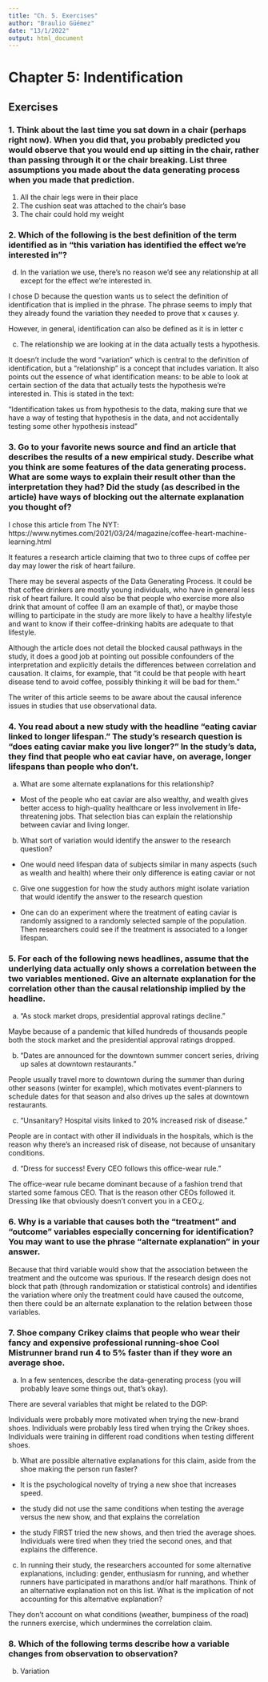 ```yaml
---
title: "Ch. 5. Exercises"
author: "Braulio Güémez"
date: "13/1/2022"
output: html_document
---
```


# Chapter 5: Indentification
## Exercises


### 1. Think about the last time you sat down in a chair (perhaps right now). When you did that, you probably predicted you would observe that you would end up sitting in the chair, rather than passing through it or the chair breaking. List three assumptions you made about the data generating process when you made that prediction.

1) All the chair legs were in their place
2) The cushion seat was attached to the chair's base 
3) The chair could hold my weight

### 2.	Which of the following is the best definition of the term identified as in “this variation has identified the effect we’re interested in”?


d.	In the variation we use, there’s no reason we’d see any relationship at all except for the effect we’re interested in.

I chose D because the question wants us to select the definition of identification that is implied in the phrase. The phrase seems to imply that they already found the variation they needed to prove that x causes y. 

However, in general, identification can also be defined as it is in letter c

c.	The relationship we are looking at in the data actually tests a hypothesis.

It doesn't include the word "variation" which is central to the definition of identification, but a "relationship" is a concept that includes variation. It also points out the essence of what identification means: to be able to look at certain section of the data that actually tests the hypothesis we're interested in. This is stated in the text:

"Identification takes us from hypothesis to the data, making sure that we have a way of testing that hypothesis in the data, and not accidentally testing some other hypothesis instead"



### 3.	Go to your favorite news source and find an article that describes the results of a new empirical study. Describe what you think are some features of the data generating process. What are some ways to explain their result other than the interpretation they had? Did the study (as described in the article) have ways of blocking out the alternate explanation you thought of?


I chose this article from The NYT:
https://www.nytimes.com/2021/03/24/magazine/coffee-heart-machine-learning.html

It features a research article claiming that two to three cups of coffee per day may lower the risk of heart failure.

There may be several aspects of the Data Generating Process. It could be that coffee drinkers are mostly young individuals, who have in general less risk of heart failure. It could also be that people who exercise more also drink that amount of coffee (I am an example of that), or maybe those willing to participate in the study are more likely to have a healthy lifestyle and want to know if their coffee-drinking habits are adequate to that lifestyle. 

Although the article does not detail the blocked causal pathways in the study, it does a good job at pointing out possible confounders of the interpretation and explicitly details the differences between correlation and causation. It claims, for example, that "it could be that people with heart disease tend to avoid coffee, possibly thinking it will be bad for them." 

The writer of this article seems to be aware about the causal inference issues in studies that use observational data. 

### 4.	You read about a new study with the headline “eating caviar linked to longer lifespan.” The study’s research question is “does eating caviar make you live longer?” In the study’s data, they find that people who eat caviar have, on average, longer lifespans than people who don’t. 

a.	What are some alternate explanations for this relationship? 

- Most of the people who eat caviar are also wealthy, and wealth gives better access to high-quality healthcare or less involvement in life-threatening jobs. That selection bias can explain the relationship between caviar and living longer.


b.	What sort of variation would identify the answer to the research question? 

- One would need lifespan data of subjects similar in many aspects (such as wealth and health) where their only difference is eating caviar or not   

c.	Give one suggestion for how the study authors might isolate variation that would identify the answer to the research question

- One can do an experiment where the treatment of eating caviar is randomly assigned to a randomly selected sample of the population. Then researchers could see if the treatment is associated to a longer lifespan.


### 5. For each of the following news headlines, assume that the underlying data actually only shows a correlation between the two variables mentioned. Give an alternate explanation for the correlation other than the causal relationship implied by the headline. 

a.	“As stock market drops, presidential approval ratings decline.”

Maybe because of a pandemic that killed hundreds of thousands people both the stock market and the presidential approval ratings dropped.

b.	“Dates are announced for the downtown summer concert series, driving up sales at downtown restaurants.” 

People usually travel more to downtown during the summer than during other seasons (winter for example), which motivates event-planners to schedule dates for that season and also drives up the sales at downtown restaurants.  

c.	“Unsanitary? Hospital visits linked to 20% increased risk of disease.” 

People are in contact with other ill individuals in the hospitals, which is the reason why there's an increased risk of disease, not because of unsanitary conditions.

d. “Dress for success! Every CEO follows this office-wear rule.”

The office-wear rule became dominant because of a fashion trend that started some famous CEO. That is the reason other CEOs followed it. Dressing like that obviously doesn't convert you in a CEO:¿.

### 6.	Why is a variable that causes both the “treatment” and “outcome” variables especially concerning for identification? You may want to use the phrase “alternate explanation” in your answer.

Because that third variable would show that the association between the treatment and the outcome was spurious. If the research design does not block that path (through randomization or statistical controls) and identifies the variation where only the treatment could have caused the outcome, then there could be an alternate explanation to the relation between those variables.


### 7. Shoe company Crikey claims that people who wear their fancy and expensive professional running-shoe Cool Mistrunner brand run 4 to 5% faster than if they wore an average shoe. 


a.	In a few sentences, describe the data-generating process (you will probably leave some things out, that’s okay). 

There are several variables that might be related to the DGP: 

Individuals were probably more motivated when trying the new-brand shoes.
Individuals were probably less tired when trying the Crikey shoes.
Individuals were training in different road conditions when testing different shoes.


b.	What are possible alternative explanations for this claim, aside from the shoe making the person run faster?

* It is the psychological novelty of trying a new shoe that increases speed.

* the study did not use the same conditions when testing the average versus the new show, and that explains the correlation

* the study FIRST tried the new shows, and then tried the average shoes. Individuals were tired when they tried the second ones, and that explains the difference.


c.	In running their study, the researchers accounted for some alternative explanations, including: gender, enthusiasm for running, and whether runners have participated in marathons and/or half marathons. Think of an alternative explanation not on this list. What is the implication of not accounting for this alternative explanation?

They don't account on what conditions (weather, bumpiness of the road) the runners exercise, which undermines the correlation claim. 

### 8. Which of the following terms describe how a variable changes from observation to observation?


b. Variation